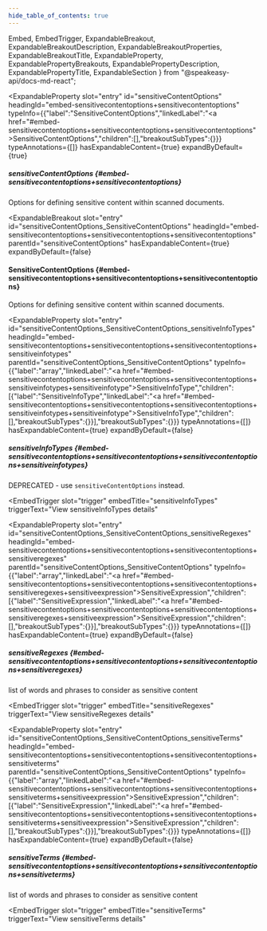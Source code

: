 ```yaml
---
hide_table_of_contents: true
---
```

  Embed,
  EmbedTrigger,
  ExpandableBreakout,
  ExpandableBreakoutDescription,
  ExpandableBreakoutProperties,
  ExpandableBreakoutTitle,
  ExpandableProperty,
  ExpandablePropertyBreakouts,
  ExpandablePropertyDescription,
  ExpandablePropertyTitle,
  ExpandableSection
} from "@speakeasy-api/docs-md-react";

<ExpandableSection>

<ExpandableProperty
  slot="entry"
  id="sensitiveContentOptions"
  headingId="embed-sensitivecontentoptions+sensitivecontentoptions"
  typeInfo={{"label":"SensitiveContentOptions","linkedLabel":"<a href=\"#embed-sensitivecontentoptions+sensitivecontentoptions+sensitivecontentoptions\">SensitiveContentOptions</a>","children":[],"breakoutSubTypes":{}}}
  typeAnnotations={[]}
  hasExpandableContent={true}
  expandByDefault={true}
>

<ExpandablePropertyTitle slot="title">

##### sensitiveContentOptions \{#embed-sensitivecontentoptions+sensitivecontentoptions\}

</ExpandablePropertyTitle>

<ExpandablePropertyDescription slot="description">

Options for defining sensitive content within scanned documents.

</ExpandablePropertyDescription>

<ExpandablePropertyBreakouts slot="breakouts">

<ExpandableBreakout
  slot="entry"
  id="sensitiveContentOptions_SensitiveContentOptions"
  headingId="embed-sensitivecontentoptions+sensitivecontentoptions+sensitivecontentoptions"
  parentId="sensitiveContentOptions"
  hasExpandableContent={true}
  expandByDefault={false}
>

<ExpandableBreakoutTitle slot="title">

#### SensitiveContentOptions \{#embed-sensitivecontentoptions+sensitivecontentoptions+sensitivecontentoptions\}

</ExpandableBreakoutTitle>

<ExpandableBreakoutDescription slot="description">

Options for defining sensitive content within scanned documents.

</ExpandableBreakoutDescription>

<ExpandableBreakoutProperties slot="properties">

<ExpandableProperty
  slot="entry"
  id="sensitiveContentOptions_SensitiveContentOptions_sensitiveInfoTypes"
  headingId="embed-sensitivecontentoptions+sensitivecontentoptions+sensitivecontentoptions+sensitiveinfotypes"
  parentId="sensitiveContentOptions_SensitiveContentOptions"
  typeInfo={{"label":"array","linkedLabel":"<a href=\"#embed-sensitivecontentoptions+sensitivecontentoptions+sensitivecontentoptions+sensitiveinfotypes+sensitiveinfotype\">SensitiveInfoType</a>","children":[{"label":"SensitiveInfoType","linkedLabel":"<a href=\"#embed-sensitivecontentoptions+sensitivecontentoptions+sensitivecontentoptions+sensitiveinfotypes+sensitiveinfotype\">SensitiveInfoType</a>","children":[],"breakoutSubTypes":{}}],"breakoutSubTypes":{}}}
  typeAnnotations={[]}
  hasExpandableContent={true}
  expandByDefault={false}
>

<ExpandablePropertyTitle slot="title">

##### sensitiveInfoTypes \{#embed-sensitivecontentoptions+sensitivecontentoptions+sensitivecontentoptions+sensitiveinfotypes\}

</ExpandablePropertyTitle>

<ExpandablePropertyDescription slot="description">

DEPRECATED - use `sensitiveContentOptions` instead.

</ExpandablePropertyDescription>

<Embed slot="embed">

<EmbedTrigger
  slot="trigger"
  embedTitle="sensitiveInfoTypes"
  triggerText="View sensitiveInfoTypes details"
>

<Embedsensitiveinfotypes />

</EmbedTrigger>

</Embed>

</ExpandableProperty>

<ExpandableProperty
  slot="entry"
  id="sensitiveContentOptions_SensitiveContentOptions_sensitiveRegexes"
  headingId="embed-sensitivecontentoptions+sensitivecontentoptions+sensitivecontentoptions+sensitiveregexes"
  parentId="sensitiveContentOptions_SensitiveContentOptions"
  typeInfo={{"label":"array","linkedLabel":"<a href=\"#embed-sensitivecontentoptions+sensitivecontentoptions+sensitivecontentoptions+sensitiveregexes+sensitiveexpression\">SensitiveExpression</a>","children":[{"label":"SensitiveExpression","linkedLabel":"<a href=\"#embed-sensitivecontentoptions+sensitivecontentoptions+sensitivecontentoptions+sensitiveregexes+sensitiveexpression\">SensitiveExpression</a>","children":[],"breakoutSubTypes":{}}],"breakoutSubTypes":{}}}
  typeAnnotations={[]}
  hasExpandableContent={true}
  expandByDefault={false}
>

<ExpandablePropertyTitle slot="title">

##### sensitiveRegexes \{#embed-sensitivecontentoptions+sensitivecontentoptions+sensitivecontentoptions+sensitiveregexes\}

</ExpandablePropertyTitle>

<ExpandablePropertyDescription slot="description">

list of words and phrases to consider as sensitive content

</ExpandablePropertyDescription>

<Embed slot="embed">

<EmbedTrigger
  slot="trigger"
  embedTitle="sensitiveRegexes"
  triggerText="View sensitiveRegexes details"
>

<Embedsensitiveregexes />

</EmbedTrigger>

</Embed>

</ExpandableProperty>

<ExpandableProperty
  slot="entry"
  id="sensitiveContentOptions_SensitiveContentOptions_sensitiveTerms"
  headingId="embed-sensitivecontentoptions+sensitivecontentoptions+sensitivecontentoptions+sensitiveterms"
  parentId="sensitiveContentOptions_SensitiveContentOptions"
  typeInfo={{"label":"array","linkedLabel":"<a href=\"#embed-sensitivecontentoptions+sensitivecontentoptions+sensitivecontentoptions+sensitiveterms+sensitiveexpression\">SensitiveExpression</a>","children":[{"label":"SensitiveExpression","linkedLabel":"<a href=\"#embed-sensitivecontentoptions+sensitivecontentoptions+sensitivecontentoptions+sensitiveterms+sensitiveexpression\">SensitiveExpression</a>","children":[],"breakoutSubTypes":{}}],"breakoutSubTypes":{}}}
  typeAnnotations={[]}
  hasExpandableContent={true}
  expandByDefault={false}
>

<ExpandablePropertyTitle slot="title">

##### sensitiveTerms \{#embed-sensitivecontentoptions+sensitivecontentoptions+sensitivecontentoptions+sensitiveterms\}

</ExpandablePropertyTitle>

<ExpandablePropertyDescription slot="description">

list of words and phrases to consider as sensitive content

</ExpandablePropertyDescription>

<Embed slot="embed">

<EmbedTrigger
  slot="trigger"
  embedTitle="sensitiveTerms"
  triggerText="View sensitiveTerms details"
>

<Embedsensitiveterms />

</EmbedTrigger>

</Embed>

</ExpandableProperty>

</ExpandableBreakoutProperties>

</ExpandableBreakout>

</ExpandablePropertyBreakouts>

</ExpandableProperty>

</ExpandableSection>